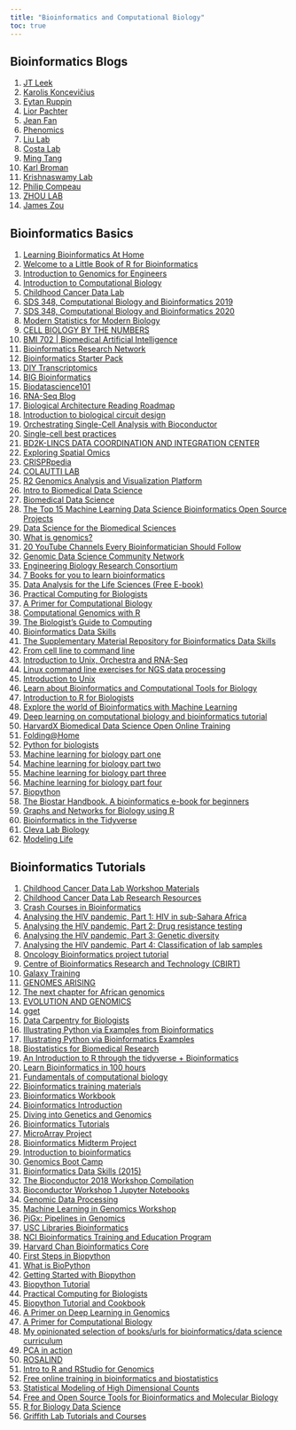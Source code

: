 ```yaml
---
title: "Bioinformatics and Computational Biology"
toc: true
---
```


## Bioinformatics Blogs

1)  [JT Leek](https://github.com/jtleek)
2)  [Karolis Koncevičius](http://karolis.koncevicius.lt/)
3)  [Eytan Ruppin](https://ccr.cancer.gov/staff-directory/eytan-ruppin)
4)  [Lior Pachter](https://pachterlab.github.io/)
5)  [Jean Fan](https://jef.works/)
6)  [Phenomics](https://phenomic.ai/#papers)
7)  [Liu Lab](https://liulab-dfci.github.io/)
8)  [Costa Lab](https://www.costalab.org/teaching/)
9)  [Ming Tang](https://divingintogeneticsandgenomics.rbind.io/)
10) [Karl Broman](https://kbroman.org/)
11) [Krishnaswamy Lab](https://www.krishnaswamylab.org/)
12) [Philip Compeau](https://compeau.cbd.cmu.edu/)
13) [ZHOU LAB](https://zhou-lab.github.io/index.html)
14) [James Zou](https://www.james-zou.com/research)

## Bioinformatics Basics

1)  [Learning Bioinformatics At Home](https://github.com/harvardinformatics/learning-bioinformatics-at-home)
2)  [Welcome to a Little Book of R for Bioinformatics](https://a-little-book-of-r-for-bioinformatics.readthedocs.io/en/latest/)
3)  [Introduction to Genomics for Engineers](https://learngenomics.dev/)
4)  [Introduction to Computational Biology](https://biodatascience.github.io/compbio/)
5)  [Childhood Cancer Data Lab](https://www.ccdatalab.org/)
6)  [SDS 348, Computational Biology and Bioinformatics 2019](https://wilkelab.org/classes/SDS348_spring_2019.html)
7)  [SDS 348, Computational Biology and Bioinformatics 2020](https://wilkelab.org/classes/SDS348_spring_2020.html)
8)  [Modern Statistics for Modern Biology](https://www.huber.embl.de/msmb/)
9)  [CELL BIOLOGY BY THE NUMBERS](http://book.bionumbers.org/)
10) [BMI 702 \| Biomedical Artificial Intelligence](https://zitniklab.hms.harvard.edu/BMI702/)
11) [Bioinformatics Research Network](https://www.bioresnet.org/)
12) [Bioinformatics Starter Pack](https://khushbupatel.notion.site/Bioinformatics-Starter-Pack-ae982892a9fb44569f735abc52ec9dd8)
13) [DIY Transcriptomics](https://diytranscriptomics.com/)
14) [BIG Bioinformatics](https://www.bigbioinformatics.org/)
15) [Biodatascience101](https://biodatascience101.github.io/)
16) [RNA-Seq Blog](https://www.rna-seqblog.com/)
17) [Biological Architecture Reading Roadmap](https://github.com/francisglee/biological-architecture-primer)
18) [Introduction to biological circuit design](https://biocircuits.github.io/chapters/01_intro_to_circuit_design.html)
19) [Orchestrating Single-Cell Analysis with Bioconductor](https://bioconductor.org/books/release/OSCA/)
20) [Single-cell best practices](https://www.sc-best-practices.org/preamble.html)
21) [BD2K-LINCS DATA COORDINATION AND INTEGRATION CENTER](https://lincs-dcic.org/)
22) [Exploring Spatial Omics](https://aquila.cheunglab.org/)
23) [CRISPRpedia](https://innovativegenomics.org/crisprpedia/)
24) [COLAUTTI LAB](https://ecoevogeno.org/)
25) [R2 Genomics Analysis and Visualization Platform](https://hgserver1.amc.nl/cgi-bin/r2/main.cgi?open_page=login)
26) [Intro to Biomedical Data Science](http://bioconnector.github.io/bims8382/index.html)
27) [Biomedical Data Science](http://genomicsclass.github.io/book/)
28) [The Top 15 Machine Learning Data Science Bioinformatics Open Source Projects](https://awesomeopensource.com/projects/bioinformatics/data-science/machine-learning)
29) [Data Science for the Biomedical Sciences](https://ds4biomed.tech/)
30) [What is genomics?](https://www.genomicseducation.hee.nhs.uk/education/core-concepts/what-is-genomics/)
31) [20 YouTube Channels Every Bioinformatician Should Follow](https://bioinformaticamente.com/2022/05/08/20-youtube-channels-every-bioinformatician-should-follow/)
32) [Genomic Data Science Community Network](https://www.gdscn.org/home)
33) [Engineering Biology Research Consortium](https://ebrc.org/curriculum-module-introduction-to-engineering-biology/)
34) [7 Books for you to learn bioinformatics](https://crazyhottommy.blogspot.com/2022/11/7-books-for-you-to-learn-bioinformatics.html)
35) [Data Analysis for the Life Sciences (Free E-book)](https://leanpub.com/dataanalysisforthelifesciences)
36) [Practical Computing for Biologists](https://practicalcomputing.org/)
37) [A Primer for Computational Biology](https://open.oregonstate.education/computationalbiology/)
38) [Computational Genomics with R](http://compgenomr.github.io/book/)
39) [The Biologist's Guide to Computing](https://book.biologistsguide2computing.com/en/stable/)
40) [Bioinformatics Data Skills](https://www.oreilly.com/library/view/bioinformatics-data-skills/9781449367480/)
41) [The Supplementary Material Repository for Bioinformatics Data Skills](https://github.com/vsbuffalo/bds-files/)
42) [From cell line to command line](https://divingintogeneticsandgenomics.ck.page/)
43) [Introduction to Unix, Orchestra and RNA-Seq](https://wiki.harvard.edu/confluence/display/hbctraining/Introduction+to+Unix%2C+Orchestra+and+RNA-Seq)
44) [Linux command line exercises for NGS data processing](https://userweb.eng.gla.ac.uk/umer.ijaz/bioinformatics/linux.html)
45) [Introduction to Unix](https://www.melbournebioinformatics.org.au/tutorials/tutorials/unix/unix/)
46) [Learn about Bioinformatics and Computational Tools for Biology](http://barc.wi.mit.edu/education/)
47) [Introduction to R for Biologists](https://melbournebioinformatics.github.io/r-intro-biologists/intro_r_biologists.html#R_for_Biologists_course)
48) [Explore the world of Bioinformatics with Machine Learning](https://www.kdnuggets.com/2019/09/explore-world-bioinformatics-machine-learning.html)
49) [Deep learning on computational biology and bioinformatics tutorial](https://theaisummer.com/deep-learning-biology-alphafold/)
50) [HarvardX Biomedical Data Science Open Online Training](http://rafalab.dfci.harvard.edu/pages/harvardx.html)
51) [Folding@Home](https://foldingathome.org/)
52) [Python for biologists](https://pythonforbiologists.com/)
53) [Machine learning for biology part one](https://pythonforbiologists.com/machine-learning-for-biology-part-one.html)
54) [Machine learning for biology part two](https://pythonforbiologists.com/machine-learning-for-biology-part-two.html)
55) [Machine learning for biology part three](https://pythonforbiologists.com/machine-learning-for-biology-part-three.html)
56) [Machine learning for biology part four](https://pythonforbiologists.com/machine-learning-for-biology-part-four.html)
57) [Biopython](https://biopython.org/)
58) [The Biostar Handbook. A bioinformatics e-book for beginners](https://www.biostars.org/p/225812/)
59) [Graphs and Networks for Biology using R](http://web.stanford.edu/class/bios221/NetworkSlides.html)
60) [Bioinformatics in the Tidyverse](https://chapmandu2.github.io/post/2017/02/21/bioinformatics-in-the-tidyverse/)
61) [Cleva Lab Biology](https://www.clevalab.com/blog)
62) [Modeling Life](https://modelinginbiology.github.io/)

## Bioinformatics Tutorials

1)  [Childhood Cancer Data Lab Workshop Materials](https://www.ccdatalab.org/workshop-materials)
2)  [Childhood Cancer Data Lab Research Resources](https://www.ccdatalab.org/research-resources)
3)  [Crash Courses in Bioinformatics](http://crashcourses.biodata.pt/)
4)  [Analysing the HIV pandemic, Part 1: HIV in sub-Sahara Africa](https://rviews.rstudio.com/2019/04/30/analysing-hiv-pandemic-part-1/)
5)  [Analysing the HIV pandemic, Part 2: Drug resistance testing](https://rviews.rstudio.com/2019/05/07/pipeline-for-analysing-hiv-part-2/)
6)  [Analysing the HIV pandemic, Part 3: Genetic diversity](https://rviews.rstudio.com/2019/05/16/pipeline-for-analysing-hiv-part-3/)
7)  [Analysing the HIV pandemic, Part 4: Classification of lab samples](https://rviews.rstudio.com/2019/05/23/pipeline-for-analysing-hiv-part-4/)
8)  [Oncology Bioinformatics project tutorial](https://darkomedin-datascience.medium.com/oncology-bioinformatics-project-tutorial-differential-gene-expression-and-biomarker-discovery-d3ac07db5652)
9)  [Centre of Bioinformatics Research and Technology (CBIRT)](https://cbirt.net/)
10) [Galaxy Training](https://training.galaxyproject.org/training-material/)
11) [GENOMES ARISING](https://www.science.org/content/article/africans-begin-take-reins-research-their-own-genomes)
12) [The next chapter for African genomics](https://www.nature.com/articles/d41586-020-00454-1)
13) [EVOLUTION AND GENOMICS](https://evomics.org/learning/)
14) [gget](https://pachterlab.github.io/gget/)
15) [Data Carpentry for Biologists](https://datacarpentry.org/semester-biology/)
16) [Illustrating Python via Examples from Bioinformatics](http://hplgit.github.io/bioinf-py/doc/pub/html/index.html)
17) [Illustrating Python via Bioinformatics Examples](http://hplgit.github.io/bioinf-py/doc/pub/bioinf-py.html)
18) [Biostatistics for Biomedical Research](https://hbiostat.org/bbr/)
19) [An Introduction to R through the tidyverse + Bioinformatics](https://pmacdasci.github.io/r-intro-tidyverse/)
20) [Learn Bioinformatics in 100 hours](https://www.biostarhandbook.com/edu/course/1/)
21) [Fundamentals of computational biology](https://camilogarciabotero.github.io/biocomp-book/)
22) [Bioinformatics training materials](https://github.com/sib-swiss/training-collection)
23) [Bioinformatics Workbook](https://bioinformaticsworkbook.org/)
24) [Bioinformatics Introduction](https://github.com/SexChrLab/BioinformaticsIntroduction)
25) [Diving into Genetics and Genomics](http://crazyhottommy.blogspot.com/)
26) [Bioinformatics Tutorials](https://www.hadriengourle.com/tutorials/)
27) [MicroArray Project](https://rpubs.com/bilalhamdanieh/bioconductor)
28) [Bioinformatics Midterm Project](https://rpubs.com/nupurjoshi829/546190)
29) [Introduction to bioinformatics](https://rpubs.com/sonnyc247/PCL368-S1-2022)
30) [Genomics Boot Camp](https://genomicsbootcamp.github.io/book/)
31) [Bioinformatics Data Skills (2015)](https://apprize.best/data/bioinformatics/)
32) [The Bioconductor 2018 Workshop Compilation](https://bioconductor.github.io/BiocWorkshops/)
33) [Bioconductor Workshop 1 Jupyter Notebooks](https://compbiocore.github.io/bioconductor-workshop-1/notebook/)
34) [Genomic Data Processing](https://gdc.cancer.gov/about-data/gdc-data-processing/genomic-data-processing)
35) [Machine Learning in Genomics Workshop](https://www.genome.gov/event-calendar/Machine-Learning-in-Genomics-Tools-Resources-Clinical-Applications-and-Ethics)
36) [PiGx: Pipelines in Genomics](http://bioinformatics.mdc-berlin.de/pigx/)
37) [USC Libraries Bioinformatics](https://libguides.usc.edu/c.php?g=1024275&p=7420352)
38) [NCI Bioinformatics Training and Education Program](https://btep.ccr.cancer.gov/classes/rbioconductor-basics-workshop-2-day-3/)
39) [Harvard Chan Bioinformatics Core](https://bioinformatics.sph.harvard.edu/training)
40) [First Steps in Biopython](https://krother.gitbooks.io/biopython-tutorial/content/first_steps.html)
41) [What is BioPython](https://notebook.community/gditzler/bio-course-materials/notebooks/BioPython-Tutorial)
42) [Getting Started with Biopython](https://www.kaggle.com/code/mylesoneill/getting-started-with-biopython/notebook)
43) [Biopython Tutorial](https://www.tutorialspoint.com/biopython/index.htm)
44) [Practical Computing for Biologists](https://people.duke.edu/~ccc14/pcfb/biopython/BiopythonBasics.html)
45) [Biopython Tutorial and Cookbook](http://biopython.org/DIST/docs/tutorial/Tutorial.html)
46) [A Primer on Deep Learning in Genomics](https://colab.research.google.com/drive/17E4h5aAOioh5DiTo7MZg4hpL6Z_0FyWr#scrollTo=IA9FJeQkr1Ze)
47) [A Primer for Computational Biology](https://open.oregonstate.education/computationalbiology/)
48) [My opinionated selection of books/urls for bioinformatics/data science curriculum](https://divingintogeneticsandgenomics.rbind.io/post/my-opinionated-selection-of-books-for-bioinformatics-data-science-curriculum/)
49) [PCA in action](https://divingintogeneticsandgenomics.rbind.io/post/pca-in-action/)
50) [ROSALIND](https://rosalind.info/problems/locations/)
51) [Intro to R and RStudio for Genomics](https://datacarpentry.org/genomics-r-intro/)
52) [Free online training in bioinformatics and biostatistics](https://pickingupthetabb.wordpress.com/building-a-bioinformaticist/free-online-training-in-bioinformatics-and-biostatistics/)
53) [Statistical Modeling of High Dimensional Counts](https://mikelove.github.io/counts-model/)
54) [Free and Open Source Tools for Bioinformatics and Molecular Biology](https://www.opensourceforu.com/2018/03/free-open-source-tools-bioinformatics-molecular-biology/)
55) [R for Biology Data Science](https://jmhulbert.github.io/r/bio/s1/)
56) [Griffith Lab Tutorials and Courses](https://griffithlab.org/teaching/)
